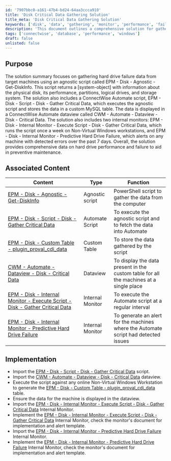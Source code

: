 ```yaml
---
id: '7907bbc0-a161-47b4-bd24-64aa3ccca910'
title: 'Disk Critical Data Gathering Solution'
title_meta: 'Disk Critical Data Gathering Solution'
keywords: ['disk', 'data', 'gathering', 'monitor', 'performance', 'failure']
description: 'This document outlines a comprehensive solution for gathering hard drive failure data from target machines using an agnostic script. It includes the execution of the script within ConnectWise Automate, storage of data in a MySQL table, and monitoring for predictive hard drive failures, ensuring preventive maintenance of disk performance.'
tags: ['connectwise', 'database', 'performance', 'windows']
draft: false
unlisted: false
---
```

## Purpose

The solution summary focuses on gathering hard drive failure data from target machines using an agnostic script called EPM - Disk - Agnostic - Get-DiskInfo. This script returns a [system-object] with information about the physical disk, its performance, partitions, logical drives, and storage system. The solution also includes a ConnectWise Automate script, EPM - Disk - Script - Disk - Gather Critical Data, which executes the agnostic script and stores the data in a custom MySQL table. The data is displayed in a ConnectWise Automate dataview called CWM - Automate - Dataview - Disk - Critical Data. The solution also includes two internal monitors: EPM - Disk - Internal Monitor - Execute Script - Disk - Gather Critical Data, which runs the script once a week on Non-Virtual Windows workstations, and EPM - Disk - Internal Monitor - Predictive Hard Drive Failure, which alerts on any machine with detected errors over the past 7 days. Overall, the solution provides comprehensive data on hard drive performance and failure to aid in preventive maintenance.

## Associated Content

| Content                                                                 | Type            | Function                                                        |
|-------------------------------------------------------------------------|-----------------|-----------------------------------------------------------------|
| [EPM - Disk - Agnostic - Get-DiskInfo](https://proval.itglue.com/DOC-5078775-10677479) | Agnostic script | PowerShell script to gather the data from the computer         |
| [EPM - Disk - Script - Disk - Gather Critical Data](https://proval.itglue.com/DOC-5078775-10677468) | Automate Script  | To execute the agnostic script and to fetch the data into Automate |
| [EPM - Disk - Custom Table - plugin_proval_cdi_data](https://proval.itglue.com/DOC-5078775-9371714) | Custom Table    | To store the data gathered by the script                        |
| [CWM - Automate - Dataview - Disk - Critical Data](https://proval.itglue.com/DOC-5078775-9374639) | Dataview        | To display the data present in the custom table for all the machines at a single place |
| [EPM - Disk - Internal Monitor - Execute Script - Disk - Gather Critical Data](https://proval.itglue.com/DOC-5078775-12662477) | Internal Monitor | To execute the Automate script at a regular interval           |
| [EPM - Disk - Internal Monitor - Predictive Hard Drive Failure](https://proval.itglue.com/DOC-5078775-12662475) | Internal Monitor | To generate an alert for the machines where the Automate script had detected issues |

## Implementation

- Import the [EPM - Disk - Script - Disk - Gather Critical Data](https://proval.itglue.com/DOC-5078775-10677468) script.
- Import the [CWM - Automate - Dataview - Disk - Critical Data](https://proval.itglue.com/DOC-5078775-9374639) dataview.
- Execute the script against any online Non-Virtual Windows Workstation to generate the [EPM - Disk - Custom Table - plugin_proval_cdi_data](https://proval.itglue.com/DOC-5078775-9371714) table.
- Ensure the data for the machine is displayed in the dataview.
- Import the [EPM - Disk - Internal Monitor - Execute Script - Disk - Gather Critical Data](https://proval.itglue.com/DOC-5078775-12662477) Internal Monitor.
- Implement the [EPM - Disk - Internal Monitor - Execute Script - Disk - Gather Critical Data](https://proval.itglue.com/DOC-5078775-12662477) Internal Monitor, check the monitor's document for implementation and alert template.
- Import the [EPM - Disk - Internal Monitor - Predictive Hard Drive Failure](https://proval.itglue.com/DOC-5078775-12662475) Internal Monitor.
- Implement the [EPM - Disk - Internal Monitor - Predictive Hard Drive Failure](https://proval.itglue.com/DOC-5078775-12662475) Internal Monitor, check the monitor's document for implementation and alert template.











